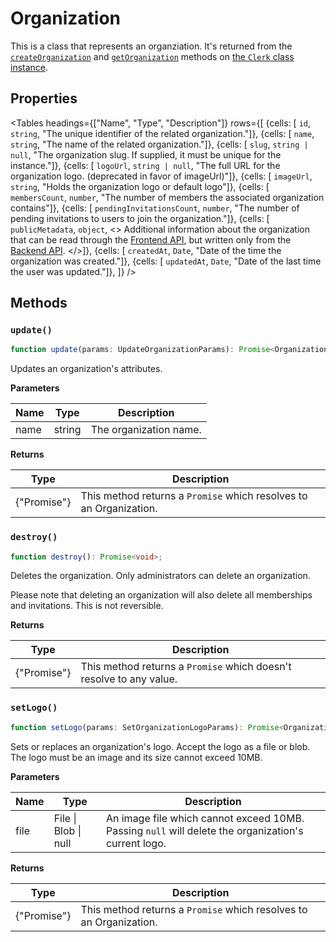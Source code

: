 
# Organization

This is a class that represents an organziation. It's returned from the [`createOrganization`](TODO) and [`getOrganization`](TODO) 
methods on [the `Clerk` class instance](TODO).

## Properties

<Tables
  headings={["Name", "Type", "Description"]}
  rows={[
  {cells: [ <code>id</code>, <code>string</code>, "The unique identifier of the related organization."]},
  {cells: [ <code>name</code>, <code>string</code>, "The name of the related organization."]},
  {cells: [ <code>slug</code>, <code>string | null</code>, "The organization slug. If supplied, it must be unique for the instance."]},
  {cells: [ <code>logoUrl</code>, <code>string | null</code>, "The full URL for the organization logo. (deprecated in favor of imageUrl)"]},
  {cells: [ <code>imageUrl</code>, <code>string</code>, "Holds the organization logo or default logo"]},
  {cells: [ <code>membersCount</code>, <code>number</code>, "The number of members the associated organization contains"]},
  {cells: [ <code>pendingInvitationsCount</code>, <code>number</code>, "The number of pending invitations to users to join the organization."]},
  {cells: [ <code>publicMetadata</code>, <code>object</code>, <>
  Additional information about the organization that can be read through the <a href="https://reference.clerk.dev/reference/frontend-api-reference">Frontend API</a>, but written only from the <a href="https://clerk.com/docs/reference/backend-api">Backend API</a>.
  </>]},
  {cells: [ <code>createdAt</code>, <code>Date</code>, "Date of the time the organization was created."]},
  {cells: [ <code>updatedAt</code>, <code>Date</code>, "Date of the last time the user was updated."]},
  ]}
/>

## Methods


### `update()`

```typescript
function update(params: UpdateOrganizationParams): Promise<OrganizationResource>;
```

Updates an organization's attributes.

**Parameters**

| Name | Type   | Description            |
| ---- | ------ | ---------------------- |
| name | string | The organization name. |

**Returns**

| Type                          | Description                                                  |
| ----------------------------- | ------------------------------------------------------------ |
| {"Promise<OrganizationResource>"} | This method returns a `Promise` which resolves to an Organization. |

### `destroy()`

```typescript
function destroy(): Promise<void>;
```

Deletes the organization. Only administrators can delete an organization.

Please note that deleting an organization will also delete all memberships and invitations. This is not reversible.

**Returns**

| Type          | Description                                                  |
| ------------- | ------------------------------------------------------------ |
| {"Promise<void>"} | This method returns a `Promise` which doesn't resolve to any value. |

### `setLogo()`

```typescript
function setLogo(params: SetOrganizationLogoParams): Promise<OrganizationResource>;
```

Sets or replaces an organization's logo.  Accept the logo as a file or blob. The logo must be an image and its  size cannot exceed 10MB.

**Parameters**

| Name | Type                 | Description                                                  |
| ---- | -------------------- | ------------------------------------------------------------ |
| file | File \| Blob \| null | An image file which cannot exceed 10MB. Passing `null` will delete the organization's current logo. |

**Returns**

| Type                          | Description                                                  |
| ----------------------------- | ------------------------------------------------------------ |
| {"Promise<OrganizationResource>"} | This method returns a `Promise` which resolves to an Organization. |


